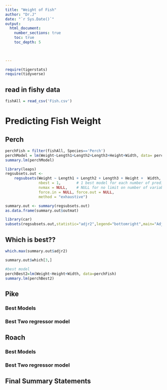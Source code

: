 ```yaml
---
title: "Weight of Fish"
author: "Dr.J"
date: "`r Sys.Date()`"  
output: 
  html_document:
    number_sections: true
    toc: true
    toc_depth: 5

 
    
---
```



```r
require(tigerstats)
require(tidyverse)
```

## read in fishy data
```r
fishAll = read_csv('Fish.csv')
```


# Predicting Fish Weight


## Perch

```r
perchFish = filter(fishAll, Species=='Perch')
perchModel = lm(Weight~Length1+Length2+Length3+Height+Width, data= perchFish)
summary.lm(perchModel)

```

```r
library(leaps)
regsubsets.out <-
    regsubsets(Weight ~ Length1 + Length2 + Length3 + Height +  Width, data = perchFish,
               nbest = 1,       # 1 best model for each number of predictors
               nvmax = NULL,    # NULL for no limit on number of variables
               force.in = NULL, force.out = NULL,
               method = "exhaustive")

summary.out <- summary(regsubsets.out)
as.data.frame(summary.out$outmat)

library(car)
subsets(regsubsets.out,statistic="adjr2",legend="bottomright",main="Adjusted R^2")
```
  
## Which is best??  

```r
which.max(summary.out$adjr2)
```


```r
summary.out$which[3,]
```
```r
#best model
perchBest2=lm(Weight~Height+Width, data=perchFish)
summary.lm(perchBest2)
```



## Pike

### Best Models

### Best Two regressor model

## Roach

### Best Models

### Best Two regressor model

## Final Summary Statements